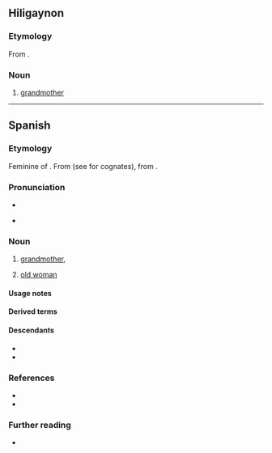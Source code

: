 ==Hiligaynon==

===Etymology===
From {{bor|hil|es|abuela}}.

===Noun===
{{hil-noun|abuéla}}

# [[grandmother]]

{{c|hil|Family}}

----

==Spanish==

===Etymology===
Feminine of {{m|es|abuelo}}. From {{inh|es|VL.|*aviola}} (see for cognates), from {{inh|es|la|avia}}.

===Pronunciation===
{{es-IPA}}
* {{audio|es|LL-Q1321 (spa)-AdrianAbdulBaha-abuela.wav|Audio (Colombia)}}
{{es-IPA|ahuela|pre={{q|dialectal}}}}
{{es-IPA|agüela|pre={{q|dialectal}}}}
* {{rhymes|es|ela}}

===Noun===
{{es-noun|f|m=+}}

# [[grandmother]], {{female equivalent of|es|abuelo}}
# {{lb|es|colloquial}} [[old woman]]

====Usage notes====
{{es-note-noun-mf|abuelo}}

====Derived terms====
{{col3|es
|{{l|es|abuelita}} {{q|[[diminutive]]}}
|abuela materna
|abuela paterna
|abuela política
|éramos pocos y parió la abuela
|no tener abuela
|si mi abuela tuviera ruedas, sería una bicicleta
|tía abuela
}}

====Descendants====
* {{desc|hil|abuéla|bor=1}}
* {{desc|pap|wela|bor=1}}

===References===
* {{R:es:DRAE}}
* {{R:Schoenhals 1988|page=211}}

===Further reading===
* {{R:es:DRAE|abuelo}}

{{C|es|Family members|Female|Ants}}